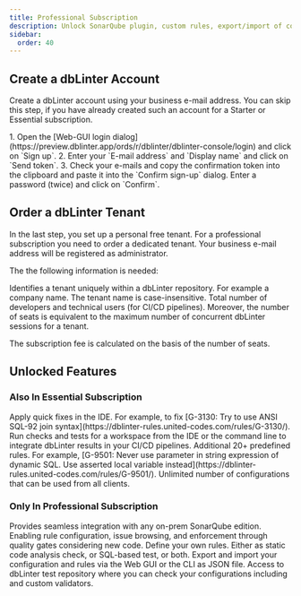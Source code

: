 ```yaml
---
title: Professional Subscription
description: Unlock SonarQube plugin, custom rules, export/import of configurations/rules, and access to dbLinter test repository
sidebar:
  order: 40
---
```


## Create a dbLinter Account

Create a dbLinter account using your business e-mail address. You can skip this step,
if you have already created such an account for a Starter or Essential subscription.


<Steps>
1. Open the [Web-GUI login dialog](https://preview.dblinter.app/ords/r/dblinter/dblinter-console/login) and click on `Sign up`.
2. Enter your `E-mail address` and `Display name` and click on `Send token`.
3. Check your e-mails and copy the confirmation token into the clipboard and paste it into the `Confirm sign-up` dialog. Enter a password (twice) and click on `Confirm`.
</Steps>

## Order a dbLinter Tenant

In the last step, you set up a personal free tenant. For a professional subscription you need to order a dedicated tenant.
Your business e-mail address will be registered as administrator.

The the following information is needed:


<CardGrid>
  <Card title="Tenant Name" icon="seti:favicon">
    Identifies a tenant uniquely within a dbLinter repository.
    For example a company name. The tenant name is case-insensitive.
  </Card>
  <Card title="Number of Seats" icon="setting">
    Total number of developers and technical users (for CI/CD pipelines).
    Moreover, the number of seats is equivalent to the maximum number of concurrent dbLinter sessions for a tenant.
  </Card>
</CardGrid>

The subscription fee is calculated on the basis of the number of seats.


<LinkCard
  title="Place Order"
  description="Compare the different subscription plans and prices, choose the number of seats you need and place your order."
  href="https://www.united-codes.com/products/dblinter/#pricing"
/>

## Unlocked Features

### Also In Essential Subscription

<CardGrid>
  <Card title="Quick Fixes" icon="approve-check-circle">
    Apply quick fixes in the IDE. For example, to fix [G-3130: Try to use ANSI SQL-92 join syntax](https://dblinter-rules.united-codes.com/rules/G-3130/).
  </Card>
  <Card title="CLI" icon="rocket">
    Run checks and tests for a workspace from the IDE or the command line to integrate dbLinter results in your CI/CD pipelines.
  </Card>
  <Card title="More Rules" icon="list-format">
    Additional 20+ predefined rules. For example, [G-9501: Never use parameter in string expression of dynamic SQL. Use asserted local variable instead](https://dblinter-rules.united-codes.com/rules/G-9501/).
  </Card>
  <Card title="More Configs" icon="setting">
    Unlimited number of configurations that can be used from all clients.
  </Card>
</CardGrid>

### Only In Professional Subscription

<CardGrid>
  <Card title="SonarQube Plugin" icon="puzzle">
    Provides seamless integration with any on-prem SonarQube edition. Enabling rule configuration, issue browsing, and enforcement through quality gates considering new code.
  </Card>
  <Card title="Custom Rules" icon="pencil">
    Define your own rules. Either as static code analysis check, or SQL-based test, or both.
  </Card>
  <Card title="Export/Import" icon="download">
    Export and import your configuration and rules via the Web GUI or the CLI as JSON file.
  </Card>
  <Card title="Test Repository" icon="pencil">
    Access to dbLinter test repository where you can check your configurations including and custom validators.
  </Card>
</CardGrid>
